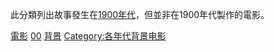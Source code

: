 此分類列出故事發生在[[1900年代|1900年代]]，但並非在1900年代製作的電影。
{{CatPair|1890年代背景電影|1910年代背景電影}}

[[Category:1900年代背景作品|電影]]
[[Category:20世紀背景電影|00]]
[[Category:1900年代電影|背景]]
[[Category:各年代背景电影|Category:各年代背景电影]]